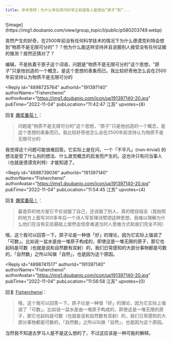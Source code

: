 ```yaml
---
title: 学术思辨｜为什么早在现代科学之前就有人能想出“原子”和“...
---
```



<Forum groupName="古怪问题研究中心" groupUrl="https://www.douban.com/group/philosophasters/" archivedAt="2025-05-16T14:56:42.147Z">
  <Post
    id="277951750"
    title="学术思辨｜为什么早在现代科学之前就有人能想出“原子”和“..."
    url="https://www.douban.com/group/topic/277951750/?_spm_id=MTk4MTEwODk3"
    pubTime="2022-11-08"
    highlightUserId="191397140"
  >
![image](https://img1.doubanio.com/view/group_topic/l/public/p580203749.webp)

突然产生的好奇，在2500年前没有任何科学技术的情况下为什么德谟克利特会想到"物质不是无限可分的"？？他为什么能这样坚持并且说服别人接受没有任何证据的推测？居然还猜对了？

编辑，不是执着于原子这个词语，问题是"物质不是无限可分的"这个思想，"原子"只是他创造的一个概念，是这个思想的表象而已。我比较好奇他怎么会在2500年前坚持认为物质不是无限可分的

<Reply
  id="4898725764"
  authorId="191397140"
  authorName="Fisherchenxi"
  authorAvatar="https://img1.doubanio.com/icon/up191397140-20.jpg"
  pubTime="2022-11-04"
  pubLocation="11:42:47 江苏"
  upvotes={8}
>
回复 [爆浆番茄！](https://www.douban.com/people/198110897/)：
> 问题是"物质不是无限可分的"这个思想，"原子"只是他创造的一个概念，是这个思想的表象而已。我比较好奇他怎么会在2500年前坚持认为物质不是无限可分的

我觉得这个问题可能很难回答。它实际上是在问，一个「不平凡」(non-trivial)
的想法是受了什么别的想法、什么直觉概念的启发而产生的。这也许只有问当事人（也就是德谟克利特）才能知道了。
</Reply>

<Reply
  id="4898739036"
  authorId="191397140"
  authorName="Fisherchenxi"
  authorAvatar="https://img1.doubanio.com/icon/up191397140-20.jpg"
  pubTime="2022-11-04"
  pubLocation="11:54:45 江苏"
  upvotes={4}
>
回复 [爆浆番茄！](https://www.douban.com/people/198110897/)：
> 最诡异的地方是它不仅说服了自己，还说服了别人，真的瞠目结舌（我拍照的地方上面写300多年后一个诗人写哲理诗赞颂这种思想，我难以理解为什么他们在没有实验基础上居然会信😨难道当时人思维方式和我们完全不同）

哦，这个我可以回答一下。原子论是一种很「好」的理论，因为它实际上强调了「可数」。比如说一盆水是由一堆原子构成的，即使这是一堆无限的原子，那它也起码是可数（也就是说和自然数有双射）的，我们日常感知的大部分事物都是可数的，「自然数」之所以叫做「自然」，也是因为这个原因。
</Reply>

<Reply
  id="4898741517"
  authorId="191397140"
  authorName="Fisherchenxi"
  authorAvatar="https://img1.doubanio.com/icon/up191397140-20.jpg"
  pubTime="2022-11-04"
  pubLocation="11:56:58 江苏"
  upvotes={0}
>
回复 [Fisherchenxi](https://www.douban.com/people/191397140/)：
> 哦，这个我可以回答一下。原子论是一种很「好」的理论，因为它实际上强调了「可数」。比如说一盆水是由一堆原子构成的，即使这是一堆无限的原子，那它也起码是可数（也就是说和自然数有双射）的，我们日常感知的大部分事物都是可数的，「自然数」之所以叫做「自然」，也是因为这个原因。

当然我不知道古罗马人是不是这么想的了，不过这应该是一种可能的解释。
</Reply>
  </Post>
</Forum>
